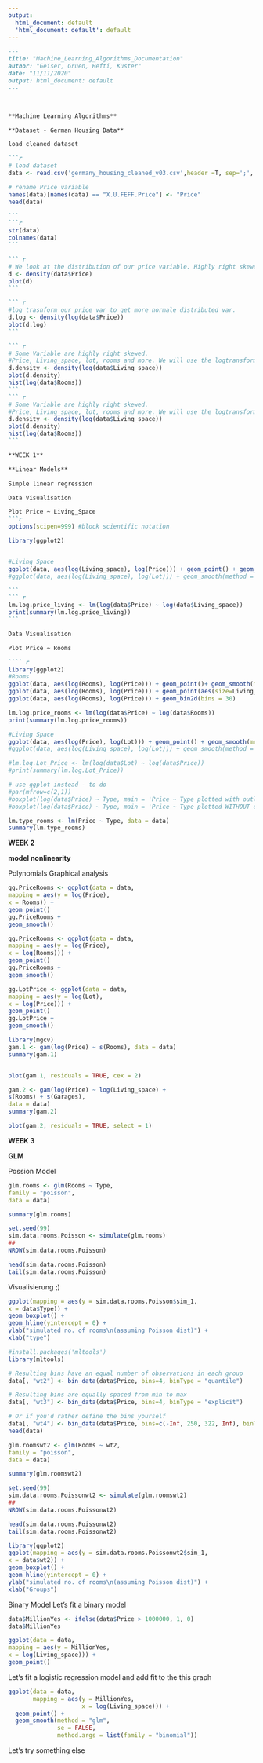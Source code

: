 ```yaml
---
output:
  html_document: default
  'html_document: default': default
---
```

```` Markdown
---
title: "Machine_Learning_Algorithms_Documentation"
author: "Geiser, Gruen, Hefti, Kuster"
date: "11/11/2020"
output: html_document: default
---



**Machine Learning Algorithms**

**Dataset - German Housing Data**

load cleaned dataset

```r
# load dataset
data <- read.csv('germany_housing_cleaned_v03.csv',header =T, sep=';', encoding='UTF-8')

# rename Price variable
names(data)[names(data) == "X.U.FEFF.Price"] <- "Price"
head(data)

```
```r
str(data)
colnames(data)
```

``` r
# We look at the distribution of our price variable. Highly right skewed.
d <- density(data$Price)
plot(d)
```

``` r
#log trasnform our price var to get more normale distributed var.
d.log <- density(log(data$Price))
plot(d.log)
```

``` r
# Some Variable are highly right skewed.
#Price, Living_space, lot, rooms and more. We will use the logtransformed datain our analysis.
d.density <- density(log(data$Living_space))
plot(d.density)
hist(log(data$Rooms))
```
``` r
# Some Variable are highly right skewed.
#Price, Living_space, lot, rooms and more. We will use the logtransformed datain our analysis.
d.density <- density(log(data$Living_space))
plot(d.density)
hist(log(data$Rooms))
```

**WEEK 1**

**Linear Models**

Simple linear regression

Data Visualisation

Plot Price ~ Living_Space
```r
options(scipen=999) #block scientific notation

library(ggplot2)


#Living Space
ggplot(data, aes(log(Living_space), log(Price))) + geom_point() + geom_smooth(method = lm, se = F, color = 'red')
#ggplot(data, aes(log(Living_space), log(Lot))) + geom_smooth(method = lm, se =F, color = 'red')

```
``` r
lm.log.price_living <- lm(log(data$Price) ~ log(data$Living_space))
print(summary(lm.log.price_living))
```

Data Visualisation

Plot Price ~ Rooms

```` r
library(ggplot2)
#Rooms
ggplot(data, aes(log(Rooms), log(Price))) + geom_point()+ geom_smooth(method = lm, se = F, color= 'red')
ggplot(data, aes(log(Rooms), log(Price))) + geom_point(aes(size=Living_space, colour = factor(State)))
ggplot(data, aes(log(Rooms), log(Price))) + geom_bin2d(bins = 30)

lm.log.price_rooms <- lm(log(data$Price) ~ log(data$Rooms))
print(summary(lm.log.price_rooms))
````

``` r
#Living Space
ggplot(data, aes(log(Price), log(Lot))) + geom_point() + geom_smooth(method = lm, se = F, color = 'red')
#ggplot(data, aes(log(Living_space), log(Lot))) + geom_smooth(method = lm, se =F, color = 'red')
```

``` r
#lm.log.Lot_Price <- lm(log(data$Lot) ~ log(data$Price))
#print(summary(lm.log.Lot_Price))
```


```r

# use ggplot instead - to do
#par(mfrow=c(2,1))
#boxplot(log(data$Price) ~ Type, main = 'Price ~ Type plotted with outliers')
#boxplot(log(data$Price) ~ Type, main = 'Price ~ Type plotted WITHOUT outliers', outline=FALSE)
```


```r
lm.type_rooms <- lm(Price ~ Type, data = data)
summary(lm.type_rooms)
```
**WEEK 2**

**model nonlinearity**

Polynomials
Graphical analysis
``` r
gg.PriceRooms <- ggplot(data = data,
mapping = aes(y = log(Price),
x = Rooms)) +
geom_point()
gg.PriceRooms +
geom_smooth()

```
``` r
gg.PriceRooms <- ggplot(data = data,
mapping = aes(y = log(Price),
x = log(Rooms))) +
geom_point()
gg.PriceRooms +
geom_smooth()

```

``` r
gg.LotPrice <- ggplot(data = data,
mapping = aes(y = log(Lot),
x = log(Price))) +
geom_point()
gg.LotPrice +
geom_smooth()

```

```r
library(mgcv)
gam.1 <- gam(log(Price) ~ s(Rooms), data = data)
summary(gam.1)


plot(gam.1, residuals = TRUE, cex = 2)

```
``` r
gam.2 <- gam(log(Price) ~ log(Living_space) +
s(Rooms) + s(Garages),
data = data)
summary(gam.2)


```
``` r
plot(gam.2, residuals = TRUE, select = 1)

```


**WEEK 3**

**GLM**

Possion Model

```r
glm.rooms <- glm(Rooms ~ Type,
family = "poisson",
data = data)

summary(glm.rooms)

```

```r
set.seed(99)
sim.data.rooms.Poisson <- simulate(glm.rooms)
##
NROW(sim.data.rooms.Poisson)

head(sim.data.rooms.Poisson)
tail(sim.data.rooms.Poisson)

```
Visualisierung ;)
``` r
ggplot(mapping = aes(y = sim.data.rooms.Poisson$sim_1,
x = data$Type)) +
geom_boxplot() +
geom_hline(yintercept = 0) +
ylab("simulated no. of rooms\n(assuming Poisson dist)") +
xlab("type")
```



``` r


#install.packages('mltools')
library(mltools)

# Resulting bins have an equal number of observations in each group
data[, "wt2"] <- bin_data(data$Price, bins=4, binType = "quantile")

# Resulting bins are equally spaced from min to max
data[, "wt3"] <- bin_data(data$Price, bins=4, binType = "explicit")

# Or if you'd rather define the bins yourself
data[, "wt4"] <- bin_data(data$Price, bins=c(-Inf, 250, 322, Inf), binType = "explicit")
head(data)
```

``` r
glm.roomswt2 <- glm(Rooms ~ wt2,
family = "poisson",
data = data)

summary(glm.roomswt2)
```
``` r
set.seed(99)
sim.data.rooms.Poissonwt2 <- simulate(glm.roomswt2)
##
NROW(sim.data.rooms.Poissonwt2)

head(sim.data.rooms.Poissonwt2)
tail(sim.data.rooms.Poissonwt2)
```
``` r
library(ggplot2)
ggplot(mapping = aes(y = sim.data.rooms.Poissonwt2$sim_1,
x = data$wt2)) +
geom_boxplot() +
geom_hline(yintercept = 0) +
ylab("simulated no. of rooms\n(assuming Poisson dist)") +
xlab("Groups")
```
Binary Model
Let’s fit a binary model

``` r
data$MillionYes <- ifelse(data$Price > 1000000, 1, 0)
data$MillionYes

ggplot(data = data,
mapping = aes(y = MillionYes,
x = log(Living_space))) +
geom_point()
```
Let’s fit a logistic regression model and add fit to the this graph

``` r
ggplot(data = data,
       mapping = aes(y = MillionYes,
                     x = log(Living_space))) + 
  geom_point() +
  geom_smooth(method = "glm", 
              se = FALSE,
              method.args = list(family = "binomial")) 
```



Let's try something else



















